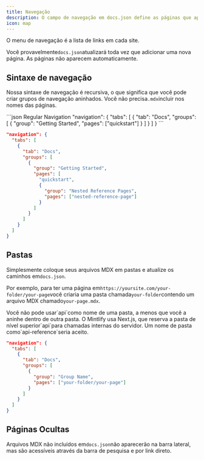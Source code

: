 ```yaml
---
title: Navegação
description: O campo de navegação em docs.json define as páginas que aparecem no menu de navegação
icon: map
---
```


O menu de navegação é a lista de links em cada site.

Você provavelmente`docs.json`atualizará toda vez que adicionar uma nova página. As páginas não aparecem automaticamente.

## Sintaxe de navegação

Nossa sintaxe de navegação é recursiva, o que significa que você pode criar grupos de navegação aninhados. Você não precisa`.mdx`incluir nos nomes das páginas.

<CodeGroup>
  ```json Regular Navigation
  "navigation": {
    "tabs": [
      {
        "tab": "Docs",
        "groups": [
          {
            "group": "Getting Started",
            "pages": ["quickstart"]
          }
        ]
      }
    ]
  }
  ```

  ```json Nested Navigation
  "navigation": {
    "tabs": [
      {
        "tab": "Docs",
        "groups": [
          {
            "group": "Getting Started",
            "pages": [
              "quickstart",
              {
                "group": "Nested Reference Pages",
                "pages": ["nested-reference-page"]
              }
            ]
          }
        ]
      }
    ]
  }
  ```
</CodeGroup>

## Pastas

Simplesmente coloque seus arquivos MDX em pastas e atualize os caminhos em`docs.json`.

Por exemplo, para ter uma página em`https://yoursite.com/your-folder/your-page`você criaria uma pasta chamada`your-folder`contendo um arquivo MDX chamado`your-page.mdx`.

<Warning>
  Você não pode usar`api`como nome de uma pasta, a menos que você a aninhe dentro de outra pasta. O Mintlify usa Next.js, que reserva a pasta de nível superior`api`para chamadas internas do servidor. Um nome de pasta como`api-reference`seria aceito.
</Warning>

```json Navigation With Folder
"navigation": {
  "tabs": [
    {
      "tab": "Docs",
      "groups": [
        {
          "group": "Group Name",
          "pages": ["your-folder/your-page"]
        }
      ]
    }
  ]
}
```

## Páginas Ocultas

Arquivos MDX não incluídos em`docs.json`não aparecerão na barra lateral, mas são acessíveis através da barra de pesquisa e por link direto.

